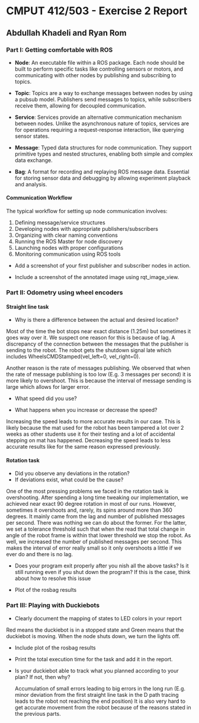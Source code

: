 # CMPUT 412/503 - Exercise 2 Report

## Abdullah Khadeli and Ryan Rom

### Part I: Getting comfortable with ROS

- **Node**: An executable file within a ROS package. Each node should be built to perform specific tasks like controlling sensors or motors, and communicating with other nodes by publishing and subscribing to topics.

- **Topic**: Topics are a way to exchange messages between nodes by using a pubsub model. Publishers send messages to topics, while subscribers receive them, allowing for decoupled communication.

- **Service**: Services provide an alternative communication mechanism between nodes. Unlike the asynchronous nature of topics, services are for operations requiring a request-response interaction, like querying sensor states.

- **Message**: Typed data structures for node communication. They support primitive types and nested structures, enabling both simple and complex data exchange.

- **Bag**: A format for recording and replaying ROS message data. Essential for storing sensor data and debugging by allowing experiment playback and analysis.

#### Communication Workflow

The typical workflow for setting up node communication involves:

1. Defining message/service structures
2. Developing nodes with appropriate publishers/subscribers
3. Organizing with clear naming conventions
4. Running the ROS Master for node discovery
5. Launching nodes with proper configurations
6. Monitoring communication using ROS tools

- Add a screenshot of your first publisher and subscriber nodes in action.

- Include a screenshot of the annotated image using rqt_image_view.

### Part II: Odometry using wheel encoders

#### Straight line task

- Why is there a difference between the actual and desired location?

Most of the time the bot stops near exact distance (1.25m) but sometimes it goes way over it.
We suspect one reason for this is because of lag.
A discrepancy of the connection between the messages that the publisher is sending to the robot.
The robot gets the shutdown signal late which includes WheelsCMDStamped(vel_left=0, vel_right=0).

Another reason is the rate of messages publishing.
We observed that when the rate of message publishing is too low (E.g. 3 messages per second) it is more likely to overshoot.
This is because the interval of message sending is large which allows for larger error.

- What speed did you use?

- What happens when you increase or decrease the speed?

Increasing the speed leads to more accurate results in our case.
This is likely because the mat used for the robot has been tampered a lot over 2 weeks as other students use it for their testing and a lot of accidental stepping on mat has happened.
Decreasing the speed leads to less accurate results like for the same reason expressed previously.

#### Rotation task

- Did you observe any deviations in the rotation?
- If deviations exist, what could be the cause?

One of the most pressing problems we faced in the rotation task is overshooting.
After spending a long time tweaking our implementation, we achieved near exact 90 degree rotation in most of our runs.
However, sometimes it overshoots and, rarely, its spins around more than 360 degrees.
It mainly came from the lag and number of published messages per second.
There was nothing we can do about the former. For the latter, we set a tolerance threshold such that when the read that total change in angle of the robot frame is within that lower threshold we stop the robot.
As well, we increased the number of published messages per second. This makes the interval of error really small so it only overshoots a little if we ever do and there is no lag.

- Does your program exit properly after you nish all the above tasks? Is it still running
  even if you shut down the program? If this is the case, think about how to resolve this
  issue

- Plot of the rosbag results

### Part III: Playing with Duckiebots

- Clearly document the mapping of states to LED colors in your report

Red means the duckiebot is in a stopped state and Green means that the duckiebot is moving.
When the node shuts down, we turn the lights off.

- Include plot of the rosbag results
- Print the total execution time for the task and add it in the report.
- Is your duckiebot able to track what you planned according to your plan? If not,
  then why?

  Accumulation of small errors leading to big errors in the long run (E.g. minor deviation from the first straight line task in the D path tracing leads to the robot not reaching the end position)
  It is also very hard to get accurate movement from the robot because of the reasons stated in the previous parts.
